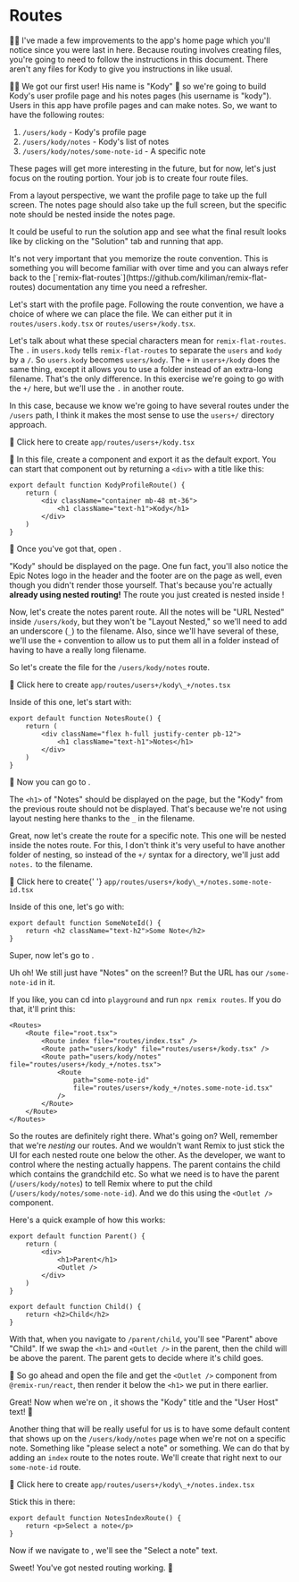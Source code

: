 # Routes

<callout-muted class="aside">
	🧝‍♂️ I've made a few improvements to the app's home page which you'll notice
	since you were last in here.
</callout-muted>

<callout-info>
	Because routing involves creating files, you're going to need to follow the
	instructions in this document. There aren't any files for Kody to give you
	instructions in like usual.
</callout-info>

👨‍💼 We got our first user! His name is "Kody" 🐨 so we're going to build Kody's
user profile page and his notes pages (his username is "kody"). Users in this
app have profile pages and can make notes. So, we want to have the following
routes:

1.  `/users/kody` - Kody's profile page
2.  `/users/kody/notes` - Kody's list of notes
3.  `/users/kody/notes/some-note-id` - A specific note

These pages will get more interesting in the future, but for now, let's just
focus on the routing portion. Your job is to create four route files.

From a layout perspective, we want the profile page to take up the full screen.
The notes page should also take up the full screen, but the specific note should
be nested inside the notes page.

It could be useful to run the solution app and see what the final result looks
like by clicking on the "Solution" tab and running that app.

<callout-success>
	It's not very important that you memorize the route convention. This is
	something you will become familiar with over time and you can always refer
	back to the
	[`remix-flat-routes`](https://github.com/kiliman/remix-flat-routes)
	documentation any time you need a refresher.
</callout-success>

Let's start with the profile page. Following the route convention, we have a
choice of where we can place the file. We can either put it in
`routes/users.kody.tsx` or `routes/users+/kody.tsx`.

Let's talk about what these special characters mean for `remix-flat-routes`.
The `.` in `users.kody` tells `remix-flat-routes` to separate the `users` and
`kody` by a `/`. So `users.kody` becomes `users/kody`. The `+` in
`users+/kody` does the same thing, except it allows you to use a folder
instead of an extra-long filename. That's the only difference. In this
exercise we're going to go with the `+/` here, but we'll use the `.` in
another route.

In this case, because we know we're going to have several routes under the
`/users` path, I think it makes the most sense to use the `users+/` directory
approach.

<InlineFile file="app/routes/users+/kody.tsx">
	🐨 Click here to create <code>app/routes/users+/kody.tsx</code>
</InlineFile>

🐨 In this file, create a component and export it as the default export. You can
start that component out by returning a `<div>` with a title like this:

```tsx
export default function KodyProfileRoute() {
	return (
		<div className="container mb-48 mt-36">
			<h1 className="text-h1">Kody</h1>
		</div>
	)
}
```

🐨 Once you've got that, open <LinkToApp to="/users/kody" />.

"Kody" should be displayed on the page. One fun fact, you'll also notice the
Epic Notes logo in the header and the footer are on the page as well, even
though you didn't render those yourself. That's because you're actually
**already using nested routing!** The route you just created is nested
inside <InlineFile file="app/root.tsx" line="35" />!

Now, let's create the notes parent route. All the notes will be "URL Nested"
inside `/users/kody`, but they won't be "Layout Nested," so we'll need to add an
underscore (`_`) to the filename. Also, since we'll have several of these, we'll
use the `+` convention to allow us to put them all in a folder instead of having
to have a really long filename.

So let's create the file for the `/users/kody/notes` route.

<InlineFile file="app/routes/users+/kody_+/notes.tsx">
	🐨 Click here to create <code>app/routes/users+/kody\_+/notes.tsx</code>
</InlineFile>

Inside of this one, let's start with:

```tsx
export default function NotesRoute() {
	return (
		<div className="flex h-full justify-center pb-12">
			<h1 className="text-h1">Notes</h1>
		</div>
	)
}
```

🐨 Now you can go to <LinkToApp to="/users/kody/notes" />.

The `<h1>` of "Notes" should be displayed on the page, but the "Kody" from the
previous route should not be displayed. That's because we're not using layout
nesting here thanks to the `_` in the filename.

Great, now let's create the route for a specific note. This one will be nested
inside the notes route. For this, I don't think it's very useful to have another
folder of nesting, so instead of the `+/` syntax for a directory, we'll just add
`notes.` to the filename.

<InlineFile file="app/routes/users+/kody_+/notes.some-note-id.tsx">
	🐨 Click here to create{' '}
	<code>app/routes/users+/kody\_+/notes.some-note-id.tsx</code>
</InlineFile>

Inside of this one, let's go with:

```tsx
export default function SomeNoteId() {
	return <h2 className="text-h2">Some Note</h2>
}
```

Super, now let's go to <LinkToApp to="/users/kody/notes/some-note-id" />.

Uh oh! We still just have "Notes" on the screen!? But the URL has our
`/some-note-id` in it.

If you like, you can cd into `playground` and run `npx remix routes`. If you do
that, it'll print this:

```tsx lines=6-9 nonumber
<Routes>
	<Route file="root.tsx">
		<Route index file="routes/index.tsx" />
		<Route path="users/kody" file="routes/users+/kody.tsx" />
		<Route path="users/kody/notes" file="routes/users+/kody_+/notes.tsx">
			<Route
				path="some-note-id"
				file="routes/users+/kody_+/notes.some-note-id.tsx"
			/>
		</Route>
	</Route>
</Routes>
```

So the routes are definitely right there. What's going on? Well, remember that
we're _nesting_ our routes. And we wouldn't want Remix to just stick the UI for
each nested route one below the other. As the developer, we want to control
where the nesting actually happens. The parent contains the child which contains
the grandchild etc. So what we need is to have the parent (`/users/kody/notes`)
to tell Remix where to put the child (`/users/kody/notes/some-note-id`). And we
do this using the `<Outlet />` component.

Here's a quick example of how this works:

```tsx filename=app/routes/parent.tsx
export default function Parent() {
	return (
		<div>
			<h1>Parent</h1>
			<Outlet />
		</div>
	)
}
```

```tsx filename=app/routes/parent.child.tsx
export default function Child() {
	return <h2>Child</h2>
}
```

With that, when you navigate to `/parent/child`, you'll see "Parent" above
"Child". If we swap the `<h1>` and `<Outlet />` in the parent, then the child
will be above the parent. The parent gets to decide where it's child goes.

🐨 So go ahead and open the <InlineFile file="app/routes/users+/kody_+/notes.tsx" line={4} column={99} /> file and
get the `<Outlet />` component from `@remix-run/react`, then render it below the
`<h1>` we put in there earlier.

Great! Now when we're on <LinkToApp to="/users/kody/notes/some-note-id" />, it shows the
"Kody" title and the "User Host" text! 🎉

Another thing that will be really useful for us is to have some default content
that shows up on the `/users/kody/notes` page when we're not on a specific note.
Something like "please select a note" or something. We can do that by adding an
`index` route to the notes route. We'll create that right next to our
`some-note-id` route.

<InlineFile file="app/routes/users+/kody_+/notes.index.tsx">
	🐨 Click here to create <code>app/routes/users+/kody\_+/notes.index.tsx</code>
</InlineFile>

Stick this in there:

```tsx
export default function NotesIndexRoute() {
	return <p>Select a note</p>
}
```

Now if we navigate to <LinkToApp to="/users/kody/notes" />, we'll see the
"Select a note" text.

Sweet! You've got nested routing working. 🎉
